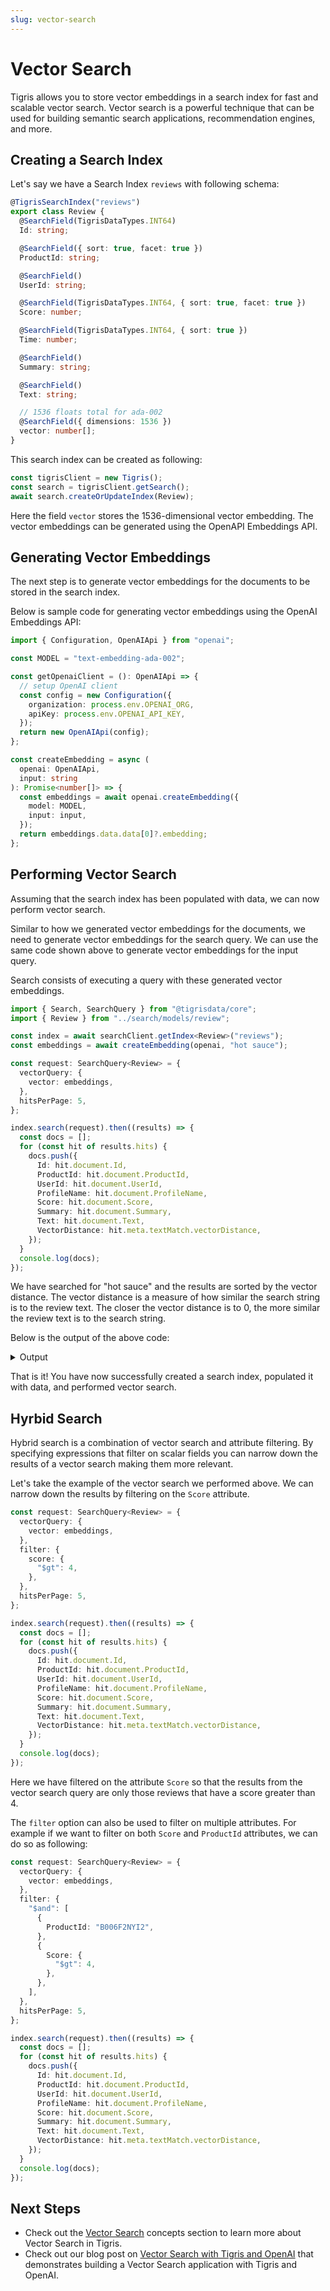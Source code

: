 ```yaml
---
slug: vector-search
---
```



# Vector Search

Tigris allows you to store vector embeddings in a search index for fast and scalable vector search.
Vector search is a powerful technique that can be used for building semantic search
applications, recommendation engines, and more.

## Creating a Search Index

Let's say we have a Search Index `reviews` with following schema:

```ts
@TigrisSearchIndex("reviews")
export class Review {
  @SearchField(TigrisDataTypes.INT64)
  Id: string;

  @SearchField({ sort: true, facet: true })
  ProductId: string;

  @SearchField()
  UserId: string;

  @SearchField(TigrisDataTypes.INT64, { sort: true, facet: true })
  Score: number;

  @SearchField(TigrisDataTypes.INT64, { sort: true })
  Time: number;

  @SearchField()
  Summary: string;

  @SearchField()
  Text: string;

  // 1536 floats total for ada-002
  @SearchField({ dimensions: 1536 })
  vector: number[];
}
```

This search index can be created as following:

```ts
const tigrisClient = new Tigris();
const search = tigrisClient.getSearch();
await search.createOrUpdateIndex(Review);
```

Here the field `vector` stores the 1536-dimensional vector embedding. The vector embeddings can be generated
using the OpenAPI Embeddings API.

## Generating Vector Embeddings

The next step is to generate vector embeddings for the documents to be stored in the search index.

Below is sample code for generating vector embeddings using the OpenAI Embeddings API:

```ts
import { Configuration, OpenAIApi } from "openai";

const MODEL = "text-embedding-ada-002";

const getOpenaiClient = (): OpenAIApi => {
  // setup OpenAI client
  const config = new Configuration({
    organization: process.env.OPENAI_ORG,
    apiKey: process.env.OPENAI_API_KEY,
  });
  return new OpenAIApi(config);
};

const createEmbedding = async (
  openai: OpenAIApi,
  input: string
): Promise<number[]> => {
  const embeddings = await openai.createEmbedding({
    model: MODEL,
    input: input,
  });
  return embeddings.data.data[0]?.embedding;
};
```

## Performing Vector Search

Assuming that the search index has been populated with data, we can now perform vector search.

Similar to how we generated vector embeddings for the documents, we need to generate vector
embeddings for the search query. We can use the same code shown above to generate vector embeddings
for the input query.

Search consists of executing a query with these generated vector embeddings.

```ts
import { Search, SearchQuery } from "@tigrisdata/core";
import { Review } from "../search/models/review";

const index = await searchClient.getIndex<Review>("reviews");
const embeddings = await createEmbedding(openai, "hot sauce");

const request: SearchQuery<Review> = {
  vectorQuery: {
    vector: embeddings,
  },
  hitsPerPage: 5,
};

index.search(request).then((results) => {
  const docs = [];
  for (const hit of results.hits) {
    docs.push({
      Id: hit.document.Id,
      ProductId: hit.document.ProductId,
      UserId: hit.document.UserId,
      ProfileName: hit.document.ProfileName,
      Score: hit.document.Score,
      Summary: hit.document.Summary,
      Text: hit.document.Text,
      VectorDistance: hit.meta.textMatch.vectorDistance,
    });
  }
  console.log(docs);
});
```

We have searched for "hot sauce" and the results are sorted by the vector distance. The
vector distance is a measure of how similar the search string is to the review text. The
closer the vector distance is to 0, the more similar the review text is to the search
string.

Below is the output of the above code:

<details>
<summary>Output</summary>

```
[
  {
    "Id": 988,
    "ProductId": "B006F2NYI2",
    "UserId": "A36GDATSF85X7W",
    "ProfileName": "Matt Waz",
    "Score": 5,
    "Summary": "Awesome Sauce",
    "Text": "This hot sauce is one of my favorites. Its a perfect balance of tasty and spicy. You can smell the flavors immediately when you open the bottle. A mix of garlic, habanero, and other spices. I put this on everything and tend to go through one bottle a week. I highly recommend this to anyone who likes hot sauce.",
    "VectorDistance": 0.14292240142822266
  },
  {
    "Id": 995,
    "ProductId": "B006F2NYI2",
    "UserId": "A1T5CH6SHV989P",
    "ProfileName": "a biemold",
    "Score": 5,
    "Summary": "best hot sauce around",
    "Text": "absolutely love the habenaro sauce...use it on eggs, sandwiches most anything for a good kick! have watched the progessing popularity of theis homegrown product...have nothing but the highes accolades for the chef and the product..get out there and try it!",
    "VectorDistance": 0.14448332786560059
  },
  {
    "Id": 994,
    "ProductId": "B006F2NYI2",
    "UserId": "A1KFUVZ3BZ59R1",
    "ProfileName": "merplinger",
    "Score": 5,
    "Summary": "Best all around hot sauce",
    "Text": "So far I have had the habanero and the medium sauces and they were amazing. My fiance and I use them nearly daily and I just picked up 3 more. It goes really well on all sorts of dishes to add the extra kick.<br /><br />The sauce itself lasts a lot longer than it appears. It is thick and a bottle will last us a couple of weeks of heavy use. We love to use it for breakfast on eggs or in burritos and for dinners or soups for added spice.",
    "VectorDistance": 0.1463753581047058
  },
  {
    "Id": 998,
    "ProductId": "B006F2NYI2",
    "UserId": "A3G313KLWDG3PW",
    "ProfileName": "kefka82",
    "Score": 5,
    "Summary": "this sauce is the shiznit",
    "Text": "this sauce is so good with just about anything, i like adding it to asian food or anything with egg or noodles, it has a good burn with a strong flavor. im hoping to see some of the other flavors like the pineapple experiment on here soon. buy it you wont regret it",
    "VectorDistance": 0.1499418020248413
  },
  {
    "Id": 996,
    "ProductId": "B006F2NYI2",
    "UserId": "A1D3F6UI1RTXO0",
    "ProfileName": "Swopes",
    "Score": 5,
    "Summary": "Hot & Flavorful",
    "Text": "BLACK MARKET HOT SAUCE IS WONDERFUL.... My husband Loves this Habenero sauce, its very very flavorful with a nice kick to it. I in fact love the medium sauce- the taste is so yummy with a bit of zing behind it. We used it for everything and you can use it with any meal.<br /><br />I like the fact that there are so many different levels of spicyness. We love the medium & habenero. Kind of like a \"HIS & HERS package\". Thank you for your hard work guys! Keep up the hard work.",
    "VectorDistance": 0.15223878622055054
  }
]
```

</details>

That is it! You have now successfully created a search index, populated it with data, and performed vector
search.

## Hyrbid Search

Hybrid search is a combination of vector search and attribute filtering.
By specifying expressions that filter on scalar fields you can narrow
down the results of a vector search making them more relevant.

Let's take the example of the vector search we performed above. We can
narrow down the results by filtering on the `Score` attribute.

```ts
const request: SearchQuery<Review> = {
  vectorQuery: {
    vector: embeddings,
  },
  filter: {
    score: {
      "$gt": 4,
    },
  },
  hitsPerPage: 5,
};

index.search(request).then((results) => {
  const docs = [];
  for (const hit of results.hits) {
    docs.push({
      Id: hit.document.Id,
      ProductId: hit.document.ProductId,
      UserId: hit.document.UserId,
      ProfileName: hit.document.ProfileName,
      Score: hit.document.Score,
      Summary: hit.document.Summary,
      Text: hit.document.Text,
      VectorDistance: hit.meta.textMatch.vectorDistance,
    });
  }
  console.log(docs);
});
```

Here we have filtered on the attribute `Score` so that the results from
the vector search query are only those reviews that have a score greater than 4.

The `filter` option can also be used to filter on multiple attributes.
For example if we want to filter on both `Score` and `ProductId` attributes,
we can do so as following:

```ts
const request: SearchQuery<Review> = {
  vectorQuery: {
    vector: embeddings,
  },
  filter: {
    "$and": [
      {
        ProductId: "B006F2NYI2",
      },
      {
        Score: {
          "$gt": 4,
        },
      },
    ],
  },
  hitsPerPage: 5,
};

index.search(request).then((results) => {
  const docs = [];
  for (const hit of results.hits) {
    docs.push({
      Id: hit.document.Id,
      ProductId: hit.document.ProductId,
      UserId: hit.document.UserId,
      ProfileName: hit.document.ProfileName,
      Score: hit.document.Score,
      Summary: hit.document.Summary,
      Text: hit.document.Text,
      VectorDistance: hit.meta.textMatch.vectorDistance,
    });
  }
  console.log(docs);
});
```

## Next Steps

- Check out the [Vector Search](../../../../concepts/vector-search)
  concepts section to learn more about Vector Search in Tigris.
- Check out our blog post on [Vector Search with Tigris and OpenAI](https://www.tigrisdata.com/blog/vector-search-openai/)
  that demonstrates building a Vector Search application with Tigris and OpenAI.
